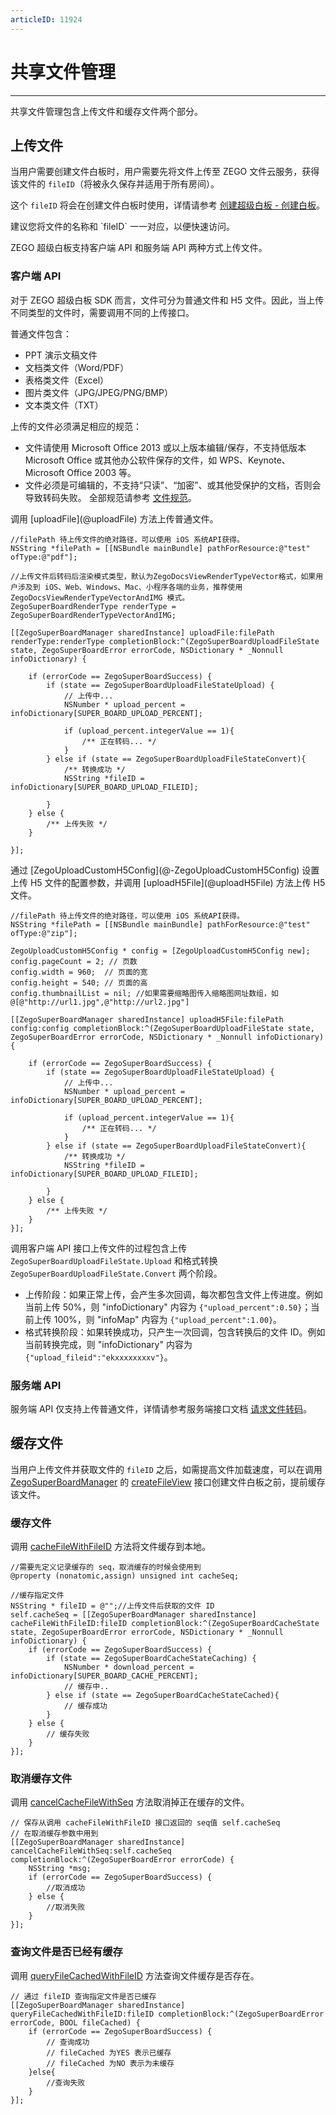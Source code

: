 ```yaml
---
articleID: 11924
---
```


# 共享文件管理

- - -

共享文件管理包含上传文件和缓存文件两个部分。

## 上传文件

当用户需要创建文件白板时，用户需要先将文件上传至 ZEGO 文件云服务，获得该文件的 `fileID`（将被永久保存并适用于所有房间）。

这个 `fileID` 将会在创建文件白板时使用，详情请参考 [创建超级白板 - 创建白板](../Quick%20Start/create%20white%20board.mdx)。

<Note title="Note">
建议您将文件的名称和 `fileID` 一一对应，以便快速访问。
</Note>

ZEGO 超级白板支持客户端 API 和服务端 API 两种方式上传文件。

### 客户端 API

对于 ZEGO 超级白板 SDK 而言，文件可分为普通文件和 H5 文件。因此，当上传不同类型的文件时，需要调用不同的上传接口。

普通文件包含：

- PPT 演示文稿文件
- 文档类文件（Word/PDF）
- 表格类文件（Excel）
- 图片类文件（JPG/JPEG/PNG/BMP）
- 文本类文件（TXT）

<Warning title="Warning">
上传的文件必须满足相应的规范：

- 文件请使用 Microsoft Office 2013 或以上版本编辑/保存，不支持低版本 Microsoft Office 或其他办公软件保存的文件，如 WPS、Keynote、Microsoft Office 2003 等。
- 文件必须是可编辑的，不支持“只读”、“加密”、或其他受保护的文档，否则会导致转码失败。
全部规范请参考 [文件规范](../Product%20Desc/Use%20restrictions/fileRule.mdx)。

</Warning>

<Tabs>
<Tab title="上传普通文件">
调用 [uploadFile](@uploadFile) 方法上传普通文件。

```objc
//filePath 待上传文件的绝对路径，可以使用 iOS 系统API获得。
NSString *filePath = [[NSBundle mainBundle] pathForResource:@"test" ofType:@"pdf"];

//上传文件后转码后渲染模式类型，默认为ZegoDocsViewRenderTypeVector格式，如果用户涉及到 iOS、Web、Windows、Mac、小程序各端的业务，推荐使用 ZegoDocsViewRenderTypeVectorAndIMG 模式。
ZegoSuperBoardRenderType renderType = ZegoSuperBoardRenderTypeVectorAndIMG;

[[ZegoSuperBoardManager sharedInstance] uploadFile:filePath renderType:renderType completionBlock:^(ZegoSuperBoardUploadFileState state, ZegoSuperBoardError errorCode, NSDictionary * _Nonnull infoDictionary) {
    
    if (errorCode == ZegoSuperBoardSuccess) {
        if (state == ZegoSuperBoardUploadFileStateUpload) {
            // 上传中...
            NSNumber * upload_percent = infoDictionary[SUPER_BOARD_UPLOAD_PERCENT];

            if (upload_percent.integerValue == 1){
                /** 正在转码... */
            }
        } else if (state == ZegoSuperBoardUploadFileStateConvert){
            /** 转换成功 */
            NSString *fileID = infoDictionary[SUPER_BOARD_UPLOAD_FILEID];

        }
    } else {
        /** 上传失败 */
    }
    
}];
```

</Tab>
<Tab title="上传 H5 文件">
通过 [ZegoUploadCustomH5Config](@-ZegoUploadCustomH5Config) 设置上传 H5 文件的配置参数，并调用 [uploadH5File](@uploadH5File) 方法上传 H5 文件。

```objc
//filePath 待上传文件的绝对路径，可以使用 iOS 系统API获得。
NSString *filePath = [[NSBundle mainBundle] pathForResource:@"test" ofType:@"zip"];

ZegoUploadCustomH5Config * config = [ZegoUploadCustomH5Config new];
config.pageCount = 2; // 页数
config.width = 960;  // 页面的宽
config.height = 540; // 页面的高
config.thumbnailList = nil; //如果需要缩略图传入缩略图网址数组，如@[@"http://url1.jpg",@"http://url2.jpg"]

[[ZegoSuperBoardManager sharedInstance] uploadH5File:filePath config:config completionBlock:^(ZegoSuperBoardUploadFileState state, ZegoSuperBoardError errorCode, NSDictionary * _Nonnull infoDictionary) {
    
    if (errorCode == ZegoSuperBoardSuccess) {
        if (state == ZegoSuperBoardUploadFileStateUpload) {
            // 上传中...
            NSNumber * upload_percent = infoDictionary[SUPER_BOARD_UPLOAD_PERCENT];
            
            if (upload_percent.integerValue == 1){
                /** 正在转码... */
            }
        } else if (state == ZegoSuperBoardUploadFileStateConvert){
            /** 转换成功 */
            NSString *fileID = infoDictionary[SUPER_BOARD_UPLOAD_FILEID];
            
        }
    } else {
        /** 上传失败 */
    }
}];
```

</Tab>
</Tabs>

调用客户端 API 接口上传文件的过程包含上传 `ZegoSuperBoardUploadFileState.Upload` 和格式转换 `ZegoSuperBoardUploadFileState.Convert` 两个阶段。

- 上传阶段：如果正常上传，会产生多次回调，每次都包含文件上传进度。例如当前上传 50%，则 "infoDictionary" 内容为 `{"upload_percent":0.50}`；当前上传 100%，则 "infoMap" 内容为 `{"upload_percent":1.00}`。
- 格式转换阶段：如果转换成功，只产生一次回调，包含转换后的文件 ID。例如当前转换完成，则 "infoDictionary" 内容为 `{"upload_fileid":"ekxxxxxxxxv"}`。

### 服务端 API

服务端 API 仅支持上传普通文件，详情请参考服务端接口文档 [请求文件转码](/super-board-server/cvt-doc)。

## 缓存文件

当用户上传文件并获取文件的 `fileID` 之后，如需提高文件加载速度，可以在调用 [ZegoSuperBoardManager](@-ZegoSuperBoardManager) 的 [createFileView](@createFileView) 接口创建文件白板之前，提前缓存该文件。

### 缓存文件

调用 [cacheFileWithFileID](@cacheFileWithFileID) 方法将文件缓存到本地。
``` objc
//需要先定义记录缓存的 seq，取消缓存的时候会使用到
@property (nonatomic,assign) unsigned int cacheSeq;

//缓存指定文件
NSString * fileID = @"";//上传文件后获取的文件 ID
self.cacheSeq = [[ZegoSuperBoardManager sharedInstance] cacheFileWithFileID:fileID completionBlock:^(ZegoSuperBoardCacheState state, ZegoSuperBoardError errorCode, NSDictionary * _Nonnull infoDictionary) {
    if (errorCode == ZegoSuperBoardSuccess) {
        if (state == ZegoSuperBoardCacheStateCaching) {
            NSNumber * download_percent = infoDictionary[SUPER_BOARD_CACHE_PERCENT];
            // 缓存中..
        } else if (state == ZegoSuperBoardCacheStateCached){
            // 缓存成功
        }
    } else {
        // 缓存失败
    }
}];
```

### 取消缓存文件

调用 [cancelCacheFileWithSeq](@cancelCacheFileWithSeq) 方法取消掉正在缓存的文件。
``` objc
// 保存从调用 cacheFileWithFileID 接口返回的 seq值 self.cacheSeq
// 在取消缓存参数中用到
[[ZegoSuperBoardManager sharedInstance] cancelCacheFileWithSeq:self.cacheSeq completionBlock:^(ZegoSuperBoardError errorCode) {
    NSString *msg;
    if (errorCode == ZegoSuperBoardSuccess) {
        //取消成功
    } else {
        //取消失败
    }        
}];
```

### 查询文件是否已经有缓存

调用 [queryFileCachedWithFileID](@queryFileCachedWithFileID) 方法查询文件缓存是否存在。
``` objc
// 通过 fileID 查询指定文件是否已缓存
[[ZegoSuperBoardManager sharedInstance] queryFileCachedWithFileID:fileID completionBlock:^(ZegoSuperBoardError errorCode, BOOL fileCached) {
    if (errorCode == ZegoSuperBoardSuccess) {
        // 查询成功
        // fileCached 为YES 表示已缓存
        // fileCached 为NO 表示为未缓存
    }else{
        //查询失败
    }
}];
```
